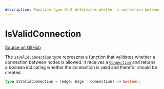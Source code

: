 ```yaml
---
description: Function type that determines whether a connection between nodes is valid.
---
```


# IsValidConnection

[Source on GitHub](https://github.com/xyflow/xyflow/blob/main/packages/react/src/types/general.ts#L212)

The `IsValidConnection` type represents a function that validates whether a connection between nodes is allowed. It receives a [`Connection`](/api-reference/types/connection) and returns a boolean indicating whether the connection is valid and therefor should be created.

```ts
type IsValidConnection = (edge: Edge | Connection) => boolean;
```

<APIDocs typeName="IsValidConnection" packageName="react" />
